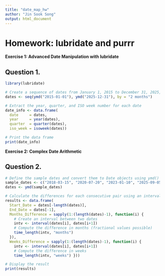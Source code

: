 ```yaml
---
title: "date_map_hw"
author: "Jin Sook Song"
output: html_document
---
```


# Homework: lubridate and purrr

**Exercise 1: Advanced Date Manipulation with lubridate**

## Question 1.

```r
library(lubridate)

# Create a sequence of dates from January 1, 2015 to December 31, 2025, spaced by every two months
dates <- seq(ymd("2015-01-01"), ymd("2025-12-31"), by = "2 months")

# Extract the year, quarter, and ISO week number for each date
date_info <- data.frame(
  date     = dates,
  year     = year(dates),
  quarter  = quarter(dates),
  iso_week = isoweek(dates))

# Print the data frame
print(date_info)
```

**Exercise 2: Complex Date Arithmetic**

## Question 2.

```r
# Define the sample dates and convert them to Date objects using ymd()
sample_dates <- c("2018-03-15", "2020-07-20", "2023-01-10", "2025-09-05")
dates <- ymd(sample_dates)

# Calculate the differences for each consecutive pair using an interval
results <- data.frame(
  Start_Date = dates[-length(dates)],
  End_Date = dates[-1],
  Months_Difference = sapply(1:(length(dates)-1), function(i) {
    # Create an interval between two dates
    intv <- interval(dates[i], dates[i+1])
    # Compute the difference in months (fractional values possible)
    time_length(intv, "months")
  }),
  Weeks_Difference = sapply(1:(length(dates)-1), function(i) {
    intv <- interval(dates[i], dates[i+1])
    # Compute the difference in weeks
    time_length(intv, "weeks") }))

# Display the result
print(results)
```
